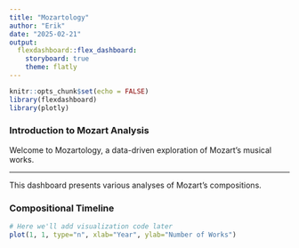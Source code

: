 ```yaml
---
title: "Mozartology"
author: "Erik"
date: "2025-02-21"
output: 
  flexdashboard::flex_dashboard:
    storyboard: true
    theme: flatly
---
```


```r
knitr::opts_chunk$set(echo = FALSE)
library(flexdashboard)
library(plotly)
```

### Introduction to Mozart Analysis
Welcome to Mozartology, a data-driven exploration of Mozart's musical works.

***

This dashboard presents various analyses of Mozart's compositions.

### Compositional Timeline
```r
# Here we'll add visualization code later
plot(1, 1, type="n", xlab="Year", ylab="Number of Works")
```